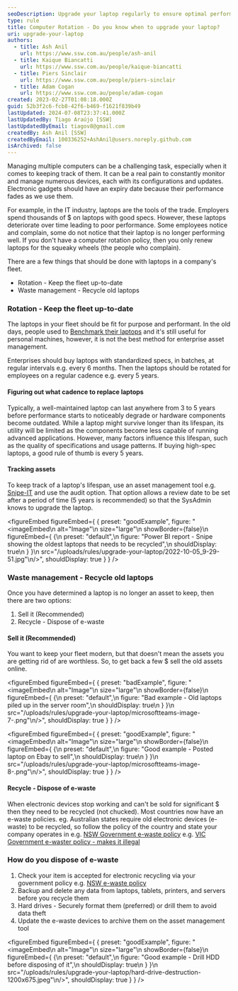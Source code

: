 ```yaml
---
seoDescription: Upgrade your laptop regularly to ensure optimal performance and reduce waste through a computer rotation policy that includes recycling old devices.
type: rule
title: Computer Rotation - Do you know when to upgrade your laptop?
uri: upgrade-your-laptop
authors:
  - title: Ash Anil
    url: https://www.ssw.com.au/people/ash-anil
  - title: Kaique Biancatti
    url: https://www.ssw.com.au/people/kaique-biancatti
  - title: Piers Sinclair
    url: https://www.ssw.com.au/people/piers-sinclair
  - title: Adam Cogan
    url: https://www.ssw.com.au/people/adam-cogan
created: 2023-02-27T01:08:18.000Z
guid: 52b3f2c6-fcb8-42f6-b469-f1621f839b49
lastUpdated: 2024-07-08T23:37:41.000Z
lastUpdatedBy: Tiago Araújo [SSW]
lastUpdatedByEmail: tiagov8@gmail.com
createdBy: Ash Anil [SSW]
createdByEmail: 100336252+AshAnil@users.noreply.github.com
isArchived: false
---
```


Managing multiple computers can be a challenging task, especially when it comes to keeping track of them. It can be a real pain to constantly monitor and manage numerous devices, each with its configurations and updates. Electronic gadgets should have an expiry date because their performance fades as we use them.

For example, in the IT industry, laptops are the tools of the trade. Employers spend thousands of $ on laptops with good specs. However, these laptops deteriorate over time leading to poor performance. Some employees notice and complain, some do not notice that their laptop is no longer performing well. If you don't have a computer rotation policy, then you only renew laptops for the squeaky wheels (the people who complain).

There are a few things that should be done with laptops in a company's fleet.

* Rotation - Keep the fleet up-to-date
* Waste management - Recycle old laptops

### Rotation - Keep the fleet up-to-date

The laptops in your fleet should be fit for purpose and performant. In the old days, people used to [Benchmark their laptops](/do-you-benchmark-your-pc) and it's still useful for personal machines, however, it is not the best method for enterprise asset management.

Enterprises should buy laptops with standardized specs, in batches, at regular intervals e.g. every 6 months. Then the laptops should be rotated for employees on a regular cadence e.g. every 5 years.

#### Figuring out what cadence to replace laptops

Typically, a well-maintained laptop can last anywhere from 3 to 5 years before performance starts to noticeably degrade or hardware components become outdated. While a laptop might survive longer than its lifespan, its utility will be limited as the components become less capable of running advanced applications. However, many factors influence this lifespan, such as the quality of specifications and usage patterns. If buying high-spec laptops, a good rule of thumb is every 5 years.

#### Tracking assets

To keep track of a laptop's lifespan, use an asset management tool e.g. [Snipe-IT](https://snipeitapp.com/) and use the audit option. That option allows a review date to be set after a period of time (5 years is recommended) so that the SysAdmin knows to upgrade the laptop.

<figureEmbed figureEmbed={ {
  preset: "goodExample",
  figure: "<imageEmbed\n  alt=\"Image\"\n  size=\"large\"\n  showBorder={false}\n  figureEmbed={ {\n    preset: \"default\",\n    figure: \"Power BI report - Snipe showing the oldest laptops that needs to be recycled\",\n    shouldDisplay: true\n  } }\n  src=\"/uploads/rules/upgrade-your-laptop/2022-10-05_9-29-51.jpg\"\n/>",
  shouldDisplay: true
} } />


### Waste management - Recycle old laptops

Once you have determined a laptop is no longer an asset to keep, then there are two options:

1. Sell it (Recommended)
2. Recycle - Dispose of e-waste

#### Sell it (Recommended)

You want to keep your fleet modern, but that doesn't mean the assets you are getting rid of are worthless. So, to get back a few $ sell the old assets online.

<figureEmbed figureEmbed={ {
  preset: "badExample",
  figure: "<imageEmbed\n  alt=\"Image\"\n  size=\"large\"\n  showBorder={false}\n  figureEmbed={ {\n    preset: \"default\",\n    figure: \"Bad example - Old laptops piled up in the server room\",\n    shouldDisplay: true\n  } }\n  src=\"/uploads/rules/upgrade-your-laptop/microsoftteams-image-7-.png\"\n/>",
  shouldDisplay: true
} } />


<figureEmbed figureEmbed={ {
  preset: "goodExample",
  figure: "<imageEmbed\n  alt=\"Image\"\n  size=\"large\"\n  showBorder={false}\n  figureEmbed={ {\n    preset: \"default\",\n    figure: \"Good example - Posted laptop on Ebay to sell\",\n    shouldDisplay: true\n  } }\n  src=\"/uploads/rules/upgrade-your-laptop/microsoftteams-image-8-.png\"\n/>",
  shouldDisplay: true
} } />


#### Recycle - Dispose of e-waste

When electronic devices stop working and can't be sold for significant $ then they need to be recycled (not chucked). Most countries now have an e-waste policies.
eg. Australian states require old electronic devices (e-waste) to be recycled, so follow the policy of the country and state your company operates in
e.g. [NSW Government e-waste policy](https://www.epa.nsw.gov.au/your-environment/recycling-and-reuse/warr-strategy/product-stewardship-schemes/ewaste)
e.g. [VIC Government e-waster policy - makes it illegal](https://www.epa.vic.gov.au/for-business/find-a-topic/manage-e-waste)

### How do you dispose of e-waste

1. Check your item is accepted for electronic recycling via your government policy e.g. [NSW e-waste policy](https://www.environment.nsw.gov.au/questions/dispose-or-recycle-e-waste)
2. Backup and delete any data from laptops, tablets, printers, and servers before you recycle them
3. Hard drives - Securely format them (preferred) or drill them to avoid data theft
4. Update the e-waste devices to archive them on the asset management tool

<figureEmbed figureEmbed={ {
  preset: "goodExample",
  figure: "<imageEmbed\n  alt=\"Image\"\n  size=\"large\"\n  showBorder={false}\n  figureEmbed={ {\n    preset: \"default\",\n    figure: \"Good example - Drill HDD before disposing of it\",\n    shouldDisplay: true\n  } }\n  src=\"/uploads/rules/upgrade-your-laptop/hard-drive-destruction-1200x675.jpeg\"\n/>",
  shouldDisplay: true
} } />
